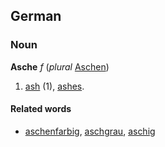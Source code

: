 ==German==
===Noun===
'''Asche''' ''f'' (''plural'' [[Aschen]])
# [[ash]] (1), [[ashes]].

====Related words====
* [[aschenfarbig]], [[aschgrau]], [[aschig]]